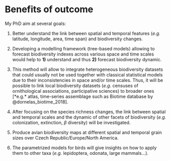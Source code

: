 
# Benefits of outcome {#benefits}

My PhD aim at several goals:

1. Better understand the link between spatial and temporal features (*e.g.* latitude, longitude, area, time span) and biodiversity changes.

2. Developing a modelling framework (tree-based models) allowing to forecast biodiversity indexes across various space and time scales would help to **1)** understand and thus **2)** forecast biodiversity dynamic.

3. This method will allow to integrate heterogeneous biodiversity datasets that could usually not be used together with classical statistical models due to their inconsistencies in space and/or time scales. Thus, it will be possible to link local biodiversity datasets (*e.g.* censuses of ornithological associations, participative sciences) to broader ones [*e.g.* atlas, time-series assemblage such as Biotime database by @dornelas_biotime_2018].

4. After focusing on the species richness changes, the link between spatial and temporal scales and the dynamic of other facets of biodiversity (*e.g.* colonization, extinction, $\beta$ diversity) will be investigated.

5. Produce avian biodiversity maps at different spatial and temporal grain sizes over Czech Republic/Europe/North America.

6. The parametrized models for birds will give insights on how to apply them to other taxa (*e.g.* lepidoptera, odonata, large mammals...).
